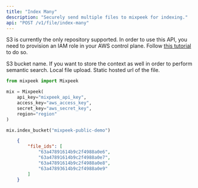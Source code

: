 ```yaml
---
title: "Index Many"
description: "Securely send multiple files to mixpeek for indexing."
api: "POST /v1/file/index-many"
---
```


<Warning>S3 is currently the only repository supported. In order to use this API, you need to provision an IAM role in your AWS control plane. Follow [this tutorial](https://docs.aws.amazon.com/IAM/latest/UserGuide/id_credentials_access-keys.html) to do so.</Warning>


<ParamField body="s3_bucket" type="string">
    S3 bucket name.
</ParamField>

<ParamField body="aws_access_key" type="string">
    If you want to store the context as well in order to perform semantic search.
</ParamField>

<ParamField body="aws_secret_key" type="string">
    Local file upload.
</ParamField>

<ParamField body="region" type="array">
    Static hosted url of the file.
</ParamField>


<RequestExample>

``` python Request
from mixpeek import Mixpeek

mix = Mixpeek(
    api_key="mixpeek_api_key",
    access_key="aws_access_key",
    secret_key="aws_secret_key",
    region="region"
)

mix.index_bucket("mixpeek-public-demo")
```

</RequestExample>

<ResponseExample>

```json Response
    {
        "file_ids": [
            "63a47891614b9c2f4988a0e6",
            "63a47891614b9c2f4988a0e7",
            "63a47891614b9c2f4988a0e8",
            "63a47893614b9c2f4988a0e9"
        ]
    }
```

</ResponseExample>
